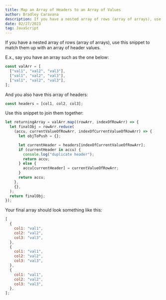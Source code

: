 ```yaml
---
title: Map an Array of Headers to an Array of Values
author: Bradley Caravana
description: If you have a nested array of rows (array of arrays), use this snippet to match them up with an array of header values.
date: 02/27/2023
tag: JavaScript
---
```


If you have a nested array of rows (array of arrays), use this snippet to match them up with an array of header values.

E.x., say you have an array such as the one below:

```js
const valArr = [
  ["val1", "val2", "val3"],
  ["val1", "val2", "val3"],
  ["val1", "val2", "val3"],
];
```

And you also have this array of headers:

```js
const headers = [col1, col2, col3];
```

Use this snippet to join them together:

```js
let returningArray = valArr.map((rowArr, indexOfRowArr) => {
  let finalObj = rowArr.reduce(
    (accu, currentValueOfRowArr, indexOfCurrentValueOfRowArr) => {
      let objToPush = {};

      let currentHeader = headers[indexOfCurrentValueOfRowArr];
      if (currentHeader in accu) {
        console.log("duplicate header");
        return accu;
      } else {
        accu[currentHeader] = currentValueOfRowArr;
      }
      return accu;
    },
    {},
  );
  return finalObj;
});
```

Your final array should look something like this:

```js
[
  {
    col1: "val1",
    col2: "val2",
    col3: "val3",
  },
  {
    col1: "val1",
    col2: "val2",
    col3: "val3",
  },
  {
    col1: "val1",
    col2: "val2",
    col3: "val3",
  },
];
```
